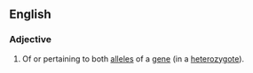 ==English==

===Adjective===
{{en-adj|-}}

# {{lb|en|genetics}} Of or pertaining to both [[allele]]s of a [[gene]] (in a [[heterozygote]]).